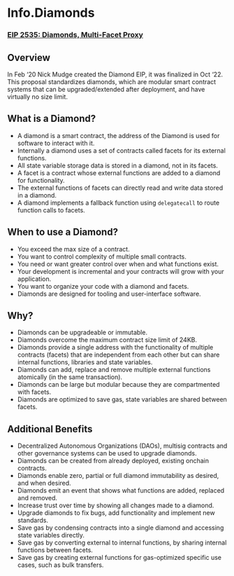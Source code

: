 # Info.Diamonds 

### [**EIP 2535: Diamonds, Multi-Facet Proxy**](https://eips.ethereum.org/EIPS/eip-2535)

## **Overview**
In Feb ‘20 Nick Mudge created the Diamond EIP, it was finalized in Oct ‘22. 
This proposal standardizes diamonds, which are modular smart contract systems that can be upgraded/extended after deployment, and have virtually no size limit. 

## **What is a Diamond?**

- A diamond is a smart contract, the address of the Diamond is used for software to interact with it.
- Internally a diamond uses a set of contracts called facets for its external functions.
- All state variable storage data is stored in a diamond, not in its facets.
- A facet is a contract whose external functions are added to a diamond for functionality.
- The external functions of facets can directly read and write data stored in a diamond.
- A diamond implements a fallback function using `delegatecall` to route function calls to facets.

## **When to use a Diamond?**

- You exceed the max size of a contract.
- You want to control complexity of multiple small contracts.
- You need or want greater control over when and what functions exist.
- Your development is incremental and your contracts will grow with your application.
- You want to organize your code with a diamond and facets.
- Diamonds are designed for tooling and user-interface software.


## **Why?**

- Diamonds can be upgradeable or immutable.
- Diamonds overcome the maximum contract size limit of 24KB.
- Diamonds provide a single address with the functionality of multiple contracts (facets) that are independent from each other but can share internal functions, libraries and state variables.
- Diamonds can add, replace and remove multiple external functions atomically (in the same transaction).
- Diamonds can be large but modular because they are compartmented with facets.
- Diamonds are optimized to save gas, state variables are shared between facets.

## **Additional Benefits**
- Decentralized Autonomous Organizations (DAOs), multisig contracts and other governance systems can be used to upgrade diamonds.
- Diamonds can be created from already deployed, existing onchain contracts.
- Diamonds enable zero, partial or full diamond immutability as desired, and when desired.
- Diamonds emit an event that shows what functions are added, replaced and removed.
- Increase trust over time by showing all changes made to a diamond.
- Upgrade diamonds to fix bugs, add functionality and implement new standards.
- Save gas by condensing contracts into a single diamond and accessing state variables directly.
- Save gas by converting external to internal functions, by sharing internal functions between facets.
- Save gas by creating external functions for gas-optimized specific use cases, such as bulk transfers.